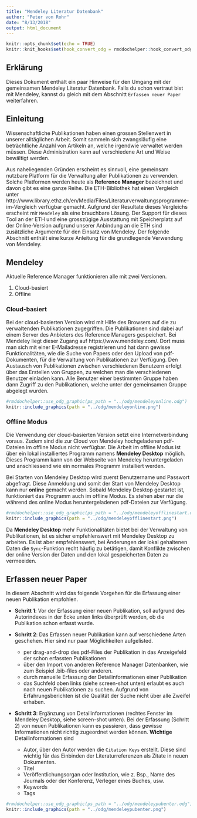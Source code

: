 ```yaml
---
title: "Mendeley Literatur Datenbank"
author: "Peter von Rohr"
date: "8/13/2018"
output: html_document
---
```


```r
knitr::opts_chunk$set(echo = TRUE)
knitr::knit_hooks$set(hook_convert_odg = rmddochelper::hook_convert_odg)
```

## Erklärung
Dieses Dokument enthält ein paar Hinweise für den Umgang mit der gemeinsamen Mendeley Literatur Datenbank. Falls du schon vertraut bist mit Mendeley, kannst du gleich mit dem Abschnitt `Erfassen neuer Paper` weiterfahren.


## Einleitung
Wissenschaftliche Publikationen haben einen grossen Stellenwert in unserer alltäglichen Arbeit. Somit sammeln sich zwangsläufig eine beträchtliche Anzahl von Artikeln an, welche irgendwie verwaltet werden müssen. Diese Administration kann auf verschiedene Art und Weise bewältigt werden. 

Aus naheliegenden Gründen erscheint es sinnvoll, eine gemeinsam nutzbare Platform für die Verwaltung aller Publikationen zu verwenden. Solche Platformen werden heute als __Reference Manager__ bezeichnet und davon gibt es eine ganze Reihe. Die ETH-Bibliothek hat einen Vergleich unter http://www.library.ethz.ch/en/Media/Files/Literaturverwaltungsprogramme-im-Vergleich verfügbar gemacht.  Aufgrund der Resultate dieses Vergleichs erscheint mir `Mendeley` als eine brauchbare Lösung. Der Support für dieses Tool an der ETH und eine grosszügige Ausstattung mit Speicherplatz auf der Online-Version aufgrund unserer Anbindung an die ETH sind zusätzliche Argumente für den Einsatz von Mendeley. Der folgende Abschnitt enthält eine kurze Anleitung für die grundlegende Verwendung von Mendeley.


## Mendeley
Aktuelle Reference Manager funktionieren alle mit zwei Versionen. 

1. Cloud-basiert
2. Offline


### Cloud-basiert
Bei der cloud-basierten Version wird mit Hilfe des Browsers auf die zu verwaltenden Publikationen zugegriffen. Die Publikationen sind dabei auf einem Server des Anbieters des Reference Managers gespeichert. Bei Mendeley liegt dieser Zugang auf https://www.mendeley.com/. Dort muss man sich mit einer E-Mailadresse registrieren und hat dann gewisse Funktionalitäten, wie die Suche von Papers oder den Upload von pdf-Dokumenten, für die Verwaltung von Publikationen zur Verfügung. Den Austausch von Publikationen zwischen verschiedenen Benutzern erfolgt über das Erstellen von Gruppen, zu welchen man die verschiedenen Benutzer einladen kann. Alle Benutzer einer bestimmten Gruppe haben dann Zugriff zu den Publikationen, welche unter der gemeinsamen Gruppe abgelegt wurden.

```r
#rmddochelper::use_odg_graphic(ps_path = "../odg/mendeleyonline.odg")
knitr::include_graphics(path = "../odg/mendeleyonline.png")
```
 
 
### Offline Modus
Die Verwendung der cloud-basierten Version setzt eine Internetverbindung voraus. Zudem sind die zur Cloud von Mendeley hochgeladenen pdf-Dateien im offline Modus nicht verfügbar. Die Arbeit im offline Modus ist über ein lokal installiertes Programm namens __Mendeley Desktop__ möglich. Dieses Programm kann von der Webseite von Mendeley heruntergeladen und anschliessend wie ein normales Programm installiert werden.  

Bei Starten von Mendeley Desktop wird zuerst Benutzername und Passwort abgefragt. Diese Anmeldung und somit der Start von Mendeley Desktop kann nur __online__ gemacht werden. Sobald Mendeley Desktop gestartet ist, funktioniert das Programm auch im offline Modus. Es stehen aber nur die während des online Modus heruntergeladenen pdf-Dateien zur Verfügung.

```r
#rmddochelper::use_odg_graphic(ps_path = "../odg/mendeleyofflinestart.odg")
knitr::include_graphics(path = "../odg/mendeleyofflinestart.png")
```

Da __Mendeley Desktop__ mehr Funktionalitäten bietet bei der Verwaltung von Publikationen, ist es sicher empfehlenswert mit Mendeley Desktop zu arbeiten. Es ist aber empfehlenswert, bei Änderungen der lokal gehaltenen Daten die `Sync`-Funktion recht häufig zu betätigen, damit Konflikte zwischen der online Version der Daten und den lokal gespeicherten Daten zu vermeeiden.  


## Erfassen neuer Paper
In diesem Abschnitt wird das folgende Vorgehen für die Erfassung einer neuen Publikation empfohlen.

* __Schritt 1__: Vor der Erfassung einer neuen Publikation, soll aufgrund des Autorindexes in der Ecke unten links überprüft werden, ob die Publikation schon erfasst wurde.

* __Schritt 2__: Das Erfassen neuer Publikation kann auf verschiedene Arten geschehen. Hier sind nur paar Möglichkeiten aufgelisted. 
    + per drag-and-drop des pdf-Files der Publikation in das Anzeigefeld der schon erfassten Publikationen
    + über den Import von anderen Reference Manager Datenbanken, wie zum Beispiel .bib-files oder anderen.
    + durch manuelle Erfassung der Detailinformationen einer Publikation
    + das Suchfeld oben links (siehe screen-shot unten) erlaubt es auch nach neuen Publikationen zu suchen. Aufgrund von Erfahrungsberichten ist die Qualität der Suche nicht über alle Zweifel erhaben.
    
* __Schritt 3__: Ergänzung von Detailinformationen (rechtes Fenster im Mendeley Desktop, siehe screen-shot unten). Bei der Erfassung (Schritt 2) von neuen Publikationen kann es passieren, dass gewisse Informationen nicht richtig zugeordnet werden können. __Wichtige__ Detailinformationen sind
    + Autor, über den Autor werden die `Citation Keys` erstellt. Diese sind wichtig für das Einbinden der Literaturreferenzen als Zitate in neuen Dokumenten.
    + Titel
    + Veröffentlichungsorgan oder Institution, wie z. Bsp., Name des Journals oder der Konferenz, Verleger eines Buches, usw.
    + Keywords
    + Tags
    
    
    
```r
#rmddochelper::use_odg_graphic(ps_path = "../odg/mendeleypubenter.odg")
knitr::include_graphics(path = "../odg/mendeleypubenter.png")
```
    

  
